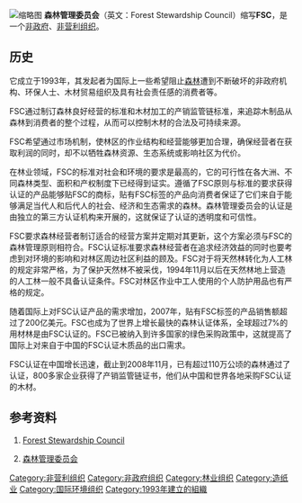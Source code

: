 [[File:Forest_Stewardship_Council_Logo.svg|缩略图]]
'''森林管理委员会'''（英文：Forest Stewardship Council）缩写'''FSC'''，是一个[[非政府组织|非政府]]、[[非营利组织|非营利组织]]。

==历史==
它成立于1993年，其发起者为国际上一些希望阻止[[森林|森林]]遭到不断破坏的非政府机构、环保人士、木材贸易组织及具有社会责任感的消费者等。

FSC通过制订森林良好经营的标准和木材加工的产销监管链标准，来追踪木制品从森林到消费者的整个过程，从而可以控制木材的合法及可持续来源。

FSC希望通过市场机制，使林区的作业结构和经营能够更加合理，确保经营者在获取利润的同时，却不以牺牲森林资源、生态系统或影响社区为代价。

在林业领域，FSC的标准对社会和环境的要求是最高的，它的可行性在各大洲、不同森林类型、面积和产权制度下已经得到证实。遵循了FSC原则与标准的要求获得认证的产品能够贴FSC的商标，贴有FSC标签的产品向消费者保证了它们来自于能够满足当代人和后代人的社会、经济和生态需求的森林。森林管理委员会的认证是由独立的第三方认证机构来开展的，这就保证了认证的透明度和可信性。

FSC要求森林经营者制订适合的经营方案并定期对其更新，这个方案必须与FSC的森林管理原则相符合。FSC认证标准要求森林经营者在追求经济效益的同时也要考虑到对环境的影响和对林区周边社区利益的顾及。FSC对于将天然林转化为人工林的规定非常严格，为了保护天然林不被采伐，1994年11月以后在天然林地上营造的人工林一般不具备认证条件。FSC对林区作业中工人使用的个人防护用品也有严格的规定。

随着国际上对FSC认证产品的需求增加，2007年，贴有FSC标签的产品销售额超过了200亿美元。FSC也成为了世界上增长最快的森林认证体系，全球超过7%的用材林是由FSC认证的。FSC已被纳入到许多国家的绿色采购政策中，这就提高了国际上对来自于中国的FSC认证木质品的出口需求。

FSC认证在中国增长迅速，截止到2008年11月，已有超过110万公顷的森林通过了认证，800多家企业获得了产销监管链证书，他们从中国和世界各地采购FSC认证的木材。

== 参考资料 ==
# {{en}}[http://www.fsc.org Forest Stewardship Council] {{Wayback|url=http://www.fsc.org/ |date=20200305150909 }}
# {{zh-hans}}[https://cn.fsc.org 森林管理委员会] {{Wayback|url=https://cn.fsc.org/ |date=20140531180133 }}

[[Category:非营利组织|Category:非营利组织]]
[[Category:非政府组织|Category:非政府组织]]
[[Category:林业组织|Category:林业组织]]
[[Category:造纸业|Category:造纸业]]
[[Category:国际环境组织|Category:国际环境组织]]
[[Category:1993年建立的組織|Category:1993年建立的組織]]